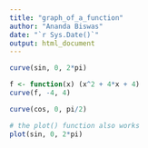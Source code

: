 ```yaml
---
title: "graph_of_a_function"
author: "Ananda Biswas"
date: "`r Sys.Date()`"
output: html_document
---
```


```r
curve(sin, 0, 2*pi)
```

```r
f <- function(x) (x^2 + 4*x + 4)
curve(f, -4, 4)
```


```r
curve(cos, 0, pi/2)

```


```r
# the plot() function also works
plot(sin, 0, 2*pi)
```

